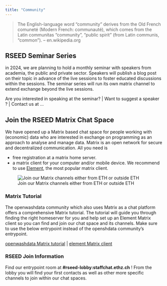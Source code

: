 ```yaml
---
title: "Community"
---
```



>The English-language word "community" derives from the Old French comuneté (Modern French: communauté), which comes from the Latin communitas "community", "public spirit" (from Latin communis, "common"). -- en.wikipedia.org

## RSEED Seminar Series

in 2024, we are planning to hold a monthly seminar with speakers from academia, the public and private sector. Speakers will publish a blog post on their topic in advance of the live sessions to foster educated discussions within the sessions. The seminar series will run its own matrix channel to extend exchange beyond the live sessions. 

Are you interested in speaking at the seminar? | Want to suggest a speaker ? | Contact us at ... 


## Join the RSEED Matrix Chat Space

We have opened up a Matrix based chat space for people working with (economic) data who are interested in exchange on programming as an approach to analyse and manage data. Matrix is an open network for secure and decentralized communication. All you need is

- free registration at a matrix home server. 
- a matrix client for your computer and/or mobile device. We recommend to use [Element](), the most popular matrix client. 


![Join our Matrix channels either from ETH or outside ETH](element.png)


### Matrix Tutorial 

The openwashdata community which also uses Matrix as a chat platform offers a comprehensive Matrix tutorial. The tutorial will guide you through finding the right homeserver for you and help set up an Element Matrix client so you can find and join our chat space and its channels. Make sure to use the below entrypoint instead of the openshdata community's entrypoint. 

[openwashdata Matrix tutorial](https://openwashdata.org/pages/get-started/chat/) | [element Matrix client](https://element.io/)

### RSEED Join Information

Find our entrypoint room at **#rseed-lobby:staffchat.ethz.ch** ! 
From the lobby you will find your first contacts as well as other more specific channels to join within our chat spaces. 
